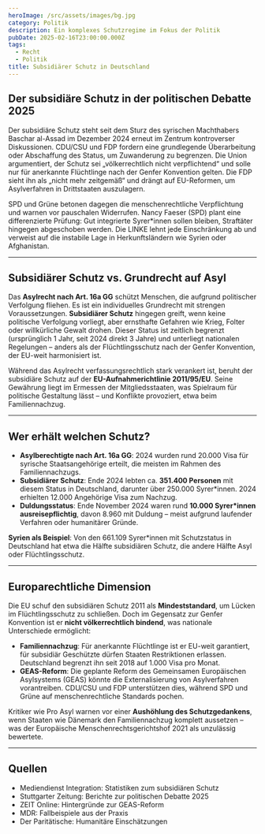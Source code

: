 ```yaml
---
heroImage: /src/assets/images/bg.jpg
category: Politik
description: Ein komplexes Schutzregime im Fokus der Politik
pubDate: 2025-02-16T23:00:00.000Z
tags:
  - Recht
  - Politik
title: Subsidiärer Schutz in Deutschland
---
```


## **Der subsidiäre Schutz in der politischen Debatte 2025**

Der subsidiäre Schutz steht seit dem Sturz des syrischen Machthabers Baschar al-Assad im Dezember 2024 erneut im Zentrum kontroverser Diskussionen. CDU/CSU und FDP fordern eine grundlegende Überarbeitung oder Abschaffung des Status, um Zuwanderung zu begrenzen. Die Union argumentiert, der Schutz sei „völkerrechtlich nicht verpflichtend“ und solle nur für anerkannte Flüchtlinge nach der Genfer Konvention gelten. Die FDP sieht ihn als „nicht mehr zeitgemäß“ und drängt auf EU-Reformen, um Asylverfahren in Drittstaaten auszulagern.

SPD und Grüne betonen dagegen die menschenrechtliche Verpflichtung und warnen vor pauschalen Widerrufen. Nancy Faeser (SPD) plant eine differenzierte Prüfung: Gut integrierte Syrer\*innen sollen bleiben, Straftäter hingegen abgeschoben werden. Die LINKE lehnt jede Einschränkung ab und verweist auf die instabile Lage in Herkunftsländern wie Syrien oder Afghanistan.

---

## **Subsidiärer Schutz vs. Grundrecht auf Asyl**

Das **Asylrecht nach Art. 16a GG** schützt Menschen, die aufgrund politischer Verfolgung fliehen. Es ist ein individuelles Grundrecht mit strengen Voraussetzungen. **Subsidiärer Schutz** hingegen greift, wenn keine politische Verfolgung vorliegt, aber ernsthafte Gefahren wie Krieg, Folter oder willkürliche Gewalt drohen. Dieser Status ist zeitlich begrenzt (ursprünglich 1 Jahr, seit 2024 direkt 3 Jahre) und unterliegt nationalen Regelungen – anders als der Flüchtlingsschutz nach der Genfer Konvention, der EU-weit harmonisiert ist.

Während das Asylrecht verfassungsrechtlich stark verankert ist, beruht der subsidiäre Schutz auf der **EU-Aufnahmerichtlinie 2011/95/EU**. Seine Gewährung liegt im Ermessen der Mitgliedsstaaten, was Spielraum für politische Gestaltung lässt – und Konflikte provoziert, etwa beim Familiennachzug.

---

## **Wer erhält welchen Schutz?**

- **Asylberechtigte nach Art. 16a GG**: 2024 wurden rund 20.000 Visa für syrische Staatsangehörige erteilt, die meisten im Rahmen des Familiennachzugs.
- **Subsidiärer Schutz**: Ende 2024 lebten ca. **351.400 Personen** mit diesem Status in Deutschland, darunter über 250.000 Syrer\*innen. 2024 erhielten 12.000 Angehörige Visa zum Nachzug.
- **Duldungsstatus**: Ende November 2024 waren rund **10.000 Syrer\*innen ausreisepflichtig**, davon 8.960 mit Duldung – meist aufgrund laufender Verfahren oder humanitärer Gründe.

**Syrien als Beispiel**: Von den 661.109 Syrer\*innen mit Schutzstatus in Deutschland hat etwa die Hälfte subsidiären Schutz, die andere Hälfte Asyl oder Flüchtlingsschutz.

---

## **Europarechtliche Dimension**

Die EU schuf den subsidiären Schutz 2011 als **Mindeststandard**, um Lücken im Flüchtlingsschutz zu schließen. Doch im Gegensatz zur Genfer Konvention ist er **nicht völkerrechtlich bindend**, was nationale Unterschiede ermöglicht:

- **Familiennachzug**: Für anerkannte Flüchtlinge ist er EU-weit garantiert, für subsidiär Geschützte dürfen Staaten Restriktionen erlassen. Deutschland begrenzt ihn seit 2018 auf 1.000 Visa pro Monat.
- **GEAS-Reform**: Die geplante Reform des Gemeinsamen Europäischen Asylsystems (GEAS) könnte die Externalisierung von Asylverfahren vorantreiben. CDU/CSU und FDP unterstützen dies, während SPD und Grüne auf menschenrechtliche Standards pochen.

Kritiker wie Pro Asyl warnen vor einer **Aushöhlung des Schutzgedankens**, wenn Staaten wie Dänemark den Familiennachzug komplett aussetzen – was der Europäische Menschenrechtsgerichtshof 2021 als unzulässig bewertete.

---

## **Quellen**

- Mediendienst Integration: Statistiken zum subsidiären Schutz
- Stuttgarter Zeitung: Berichte zur politischen Debatte 2025
- ZEIT Online: Hintergründe zur GEAS-Reform
- MDR: Fallbeispiele aus der Praxis
- Der Paritätische: Humanitäre Einschätzungen
